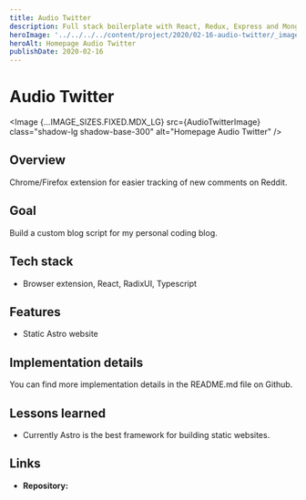 ```yaml
---
title: Audio Twitter
description: Full stack boilerplate with React, Redux, Express and Mongoose.
heroImage: '../../../../content/project/2020/02-16-audio-twitter/_images/audio-twitter.png'
heroAlt: Homepage Audio Twitter
publishDate: 2020-02-16
---
```



# Audio Twitter

<Image {...IMAGE_SIZES.FIXED.MDX_LG} src={AudioTwitterImage} class="shadow-lg shadow-base-300" alt="Homepage Audio Twitter" />

## Overview

Chrome/Firefox extension for easier tracking of new comments on Reddit.

## Goal

Build a custom blog script for my personal coding blog.

## Tech stack

- Browser extension, React, RadixUI, Typescript

## Features

- Static Astro website

## Implementation details

You can find more implementation details in the <Link href="https://github.com/nemanjam/audio-twitter" variant="markdown" target="_blank" title="README.md">README.md</Link> file on Github.

## Lessons learned 

- Currently Astro is the best framework for building static websites.

## Links

- **Repository:** <Link href="https://github.com/nemanjam/audio-twitter" variant="markdown" target="_blank" title="Audio Twitter repository" />


